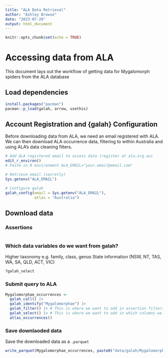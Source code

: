 ```yaml
---
title: "ALA Data Retrieval"
author: "Ashley Browse"
date: "2023-07-20"
output: html_document
---
```


```r
knitr::opts_chunk$set(echo = TRUE)
```

# Accessing data from ALA

This document lays out the workflow of getting data for Mygalomorph spiders from the ALA database 

## Load dependencies

```r
install.packages("pacman")
pacman::p_load(galah, arrow, usethis)
```

## Account Registration and {galah} Configuration 

Before downloading data from ALA, we need an email registered with ALA. We can then download ALA occurrence data, filtering to within Australia and using ALA's data cleaning filters.

```r
# Add ALA registered email to access data (register at ala.org.au)
edit_r_environ()
# Paste in R environment ALA_EMAIL="your.email@email.com"

# Retrieve email (secretly)
Sys.getenv("ALA_EMAIL")

# Configure galah
galah_config(email = Sys.getenv("ALA_EMAIL"), 
             atlas = "Australia")
```

## Download data

### Assertions

<!-- Decide what assertions to filter data by --> 
<!-- Ashley can you investigate how do we get these from galah -->
<!-- We want a .csv of these and we can explore as a team which ones are important to filter our data -->
<!-- See data_cleaning_workflows repository (https://github.com/AtlasOfLivingAustralia/data_cleaning_workflows) -->

```r

```

### Which data variables do we want from galah?

<!-- AB to check with PB which columns we need  -->
Higher taxonomy e.g. family, class, genus
State information (NSW, NT, TAS, WA, SA, QLD, ACT, VIC)

```r
?galah_select
```

### Submit query to ALA

```r
Mygalomorphae_occurrences <- 
  galah_call() |>                               
  galah_identify("Mygalomorphae") |>   
  galah_filter() |> # This is where we want to add in assertion filters
  galah_select() |> # This is where we want to add in which columns we want
  atlas_occurrences() 
```

### Save downlaoded data

Save the downloaded data as a `.parquet`

```r
write_parquet(Mygalomorphae_occurrences, paste0("data/galah/Mygalomorphae_", Sys.Date(), "_ALA.paraquet"))
```





